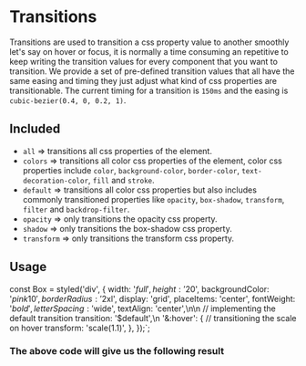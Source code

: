 
<Meta title="Stitches / Transitions" />

# Transitions

Transitions are used to transition a css property value to another smoothly let's say on hover or focus, it is normally a time consuming an repetitive to keep writing the transition values for every component that you want to transition. We provide a set of pre-defined transition values that all have the same easing and timing they just adjust what kind of css properties are transitionable. The current timing for a transition is `150ms` and the easing is `cubic-bezier(0.4, 0, 0.2, 1)`.

## Included

- `all` => transitions all css properties of the element.
- `colors` => transitions all color css properties of the element, color css properties include `color`, `background-color`, `border-color`, `text-decoration-color`, `fill` and `stroke`.
- `default` => transitions all color css properties but also includes commonly transitioned properties like `opacity`, `box-shadow`, `transform`, `filter` and `backdrop-filter`.
- `opacity` => only transitions the opacity css property.
- `shadow` => only transitions the box-shadow css property.
- `transform` => only transitions the transform css property.

## Usage

const Box = styled('div', {
  width: '$full',
  height: '$20',
  backgroundColor: '$pink10',
  borderRadius: '$2xl',
  display: 'grid',
  placeItems: 'center',
  fontWeight: '$bold',
  letterSpacing: '$wide',
  textAlign: 'center',\n\n
  // implementing the default transition
  transition: '$default',\n
  '&:hover': {
    // transitioning the scale on hover
    transform: 'scale(1.1)',
  },
});`;

<Source code={code1} dark />

### The above code will give us the following result

<Transitions />

